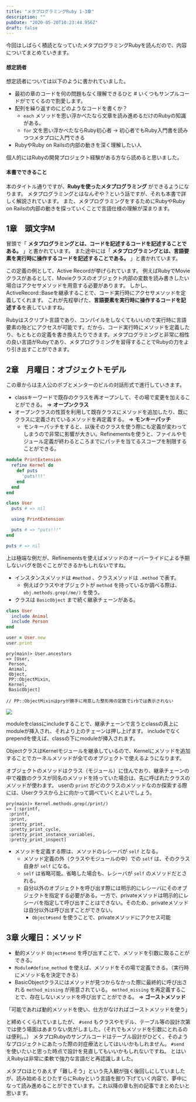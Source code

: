 ```yaml
---
title: "メタプログラミングRuby 1-3章"
description: ""
pubDate: "2020-05-20T10:23:44.956Z"
draft: false
---
```


今回はしばらく積読となっていたメタプログラミングRubyを読んだので、内容についてまとめていきます。

#### 想定読者
想定読者については以下のように書かれていました。

- 最初の章のコードを何の問題もなく理解できるひと # いくつもサンプルコードがでてくるので割愛します。
- 配列を繰り返すのにどのようなコードを書くか？
  - `each` メソッドを思い浮かべたなら文章を読み進めるだけのRubyの知識がある。
  - `for` 文を思い浮かべたならRuby初心者 → 初心者でもRuby入門書を読みつつメタプロに入門できる
- RubyやRuby on Railsの内部の動きを深く理解したい人

個人的にはRubyの開発プロジェクト経験がある方なら読めると思いました。

#### 本書でできること

本のタイトル通りですが、**Rubyを使ったメタプログラミング** ができるようになります。
メタプログラミングとはなんぞや？という話ですが、それも本書で詳しく解説されています。
また、メタプログラミングをするためにRubyやRuby on Railsの内部の動きを探っていくことで言語仕様の理解が深まります。

## 1章　頭文字M

冒頭で「 **メタプログラミングとは、コードを記述するコードを記述することである。** 」と書かれています。
また途中には「 **メタプログラミングとは、言語要素を実行時に操作するコードを記述することである。** 」と書かれています。

この定義の例として、Active Recordが挙げられています。
例えばRubyでMovieクラスがあるとして、Movieクラスのオブジェクト内部の変数を読み書きしたい場合はアクセサメソッドを用意する必要があります。
しかし、ActiveRecord::Baseを継承することで、コード実行時にアクセサメソッドを定義してくれます。
これが先程挙げた、**言語要素を実行時に操作するコードを記述する**を表していますね。

Rubyはスクリプト言語であり、コンパイルをしなくてもいいので実行時に言語要素の殆どにアクセスが可能です。だから、コード実行時にメソッドを定義したり、もともとの定義を書き換えたりできます。メタプログラミングと非常に相性の良い言語がRubyであり、メタプログラミングを習得することでRubyの力をより引き出すことができます。

## 2章　月曜日：オブジェクトモデル

この章からは主人公のボブとメンターのビルの対話形式で進行していきます。

- classキーワードで既存のクラスを再オープンして、その場で変更を加えることができる。 => **オープンクラス**
- オープンクラスの性質を利用して既存クラスにメソッドを追加したり、既にクラスに定義されているメソッドを再定義する。 => **モンキーパッチ**
  - モンキーパッチをすると、以後そのクラスを使う際にも定義が変わってしまうので非常に影響が大きい。Refinementsを使うと、ファイルやモジュール定義が終わるところまでにパッチを当てるスコープを制限することができる。

``` rb
module PrintExtension
  refine Kernel do
    def puts
      'puts!!!'
    end
  end
end

class User
  puts # => nil

  using PrintExtension

  puts # => "puts!!!"
end

puts # => nil
```

上は極端な例だが、Refinementsを使えばメソッドのオーバーライドによる予期しないバグを防ぐことができるかもしれないですね。

- インスタンスメソッドは `#method` 、クラスメソッドは `.method` で表す。
  - 例えばクラスやオブジェクトが `method` を持っているか調べる際は、 `obj.methods.grep(/me/)` を使う。
- クラスは `BasicObject` まで続く継承チェーンがある。

``` rb
class User
  include Animal
  include Person
end

user = User.new
user.print
```
``` shell
pry(main)> User.ancestors
=> [User,
 Person,
 Animal,
 Object,
 PP::ObjectMixin,
 Kernel,
 BasicObject]

// PP::ObjectMixinはpryが勝手に用意した整形用の定数でirbでは表示されない
```

![](/2020-05-21-12-28-22.png)

moduleをclassにincludeすることで、継承チェーンで言うとclassの真上にmoduleが挿入され、それより上のチェーンは押し上げます。
includeでなくprependを使えば、classの下にmoduleが挿入されます。

ObjectクラスはKernelモジュールを継承しているので、Kernelにメソッドを追加することでカーネルメソッドが全てのオブジェクトで使えるようになります。

オブジェクトのメソッドはクラス（モジュール）に住んでおり、継承チェーンの中で複数のクラスが同名のメソッドを持っていた場合は、先に呼ばれたクラスのメソッドが使わます。
userの `print` がどのクラスのメソッドなのか探索する際には、Userクラスから上に向かって調べていくとよいでしょう。

``` shell
pry(main)> Kernel.methods.grep(/print/)
=> [:sprintf,
 :printf,
 :print,
 :pretty_print,
 :pretty_print_cycle,
 :pretty_print_instance_variables,
 :pretty_print_inspect]
```

- メソッドを定義する際は、メソッドのレシーバが `self` となる。
  - メソッド定義の外（クラスやモジュールの中）での `self` は、そのクラス自身が `self` になる。
  - `self` は省略可能。省略した場合も、レシーバが `self` のメソッドだとされる。
  - 自分以外のオブジェクトを呼び出す際には明示的にレシーバにそのオブジェクトを指定する必要がある。一方で、privateメソッドは明示的にレシーバを指定して呼び出すことはできない。そのため、privateメソッドは自分以外は呼び出すことができない。
    - `Object#send` を使うことで、privateメソッドにアクセス可能

## 3章 火曜日：メソッド

- 動的メソッド `Object#send` を呼び出すことで、メソッドを引数に取ることができる。
- `Module#define_method` を使えば、メソッドをその場で定義できる。（実行時にメソッド名を決定できる）
- BasicObjectクラスにはメソッドが見つからなかった際に最終的に呼び出される `method_missing` が用意されている。
  `method_missing` を再定義することで、存在しないメソッドを呼び出すことができる。 => **ゴーストメソッド**

「可能であれば動的メソッドを使い、仕方がなければゴーストメソッドを使う」

と締めくくられていましたが、 `#send` もクラスやモデル、テーブル等の設計次第では使う場面はあまりない気がしました。（それでもメソッドを引数にとれるのは便利。。）
メタプロRubyのサンプルコードはテーブル設計がひどく、そのようなプロジェクトにあたった際の対症療法としてはいいかもしれません。 `#send` を使いたいと思った時点で設計を見直してもいいかもしれないですね。
とはいえRubyは非常に柔軟で強力な言語だと再認識しました。

メタプロはとりあえず「難しそう」という先入観が強く後回しにしていましたが、読み始めるとひたすらにRubyという言語を掘り下げていく内容で、夢中になって読み進めることができています。これ以降の章も別の記事でまとめたいと思います。
